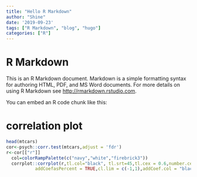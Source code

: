 ```yaml
---
title: "Hello R Markdown"
author: "Shine"
date: '2019-09-23'
tags: ["R Markdown", "blog", "hugo"]
categories: ["R"]
---
```


# R Markdown

This is an R Markdown document. Markdown is a simple formatting syntax for authoring HTML, PDF, and MS Word documents. For more details on using R Markdown see <http://rmarkdown.rstudio.com>.

You can embed an R code chunk like this:

# correlation plot
```r
head(mtcars)
cor<-psych::corr.test(mtcars,adjust = 'fdr')
r<-cor[["r"]]
  col=colorRampPalette(c("navy","white","firebrick3"))
  corrplot::corrplot(r,tl.col="black", tl.srt=45,tl.cex = 0.6,number.cex = 0.6,
           addCoefasPercent = TRUE,cl.lim = c(-1,1),addCoef.col = "black",col = col(10))
```


